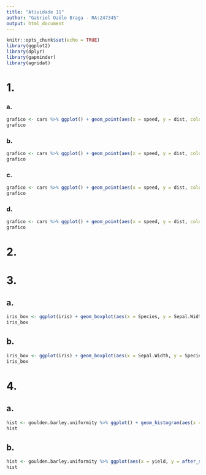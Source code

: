 ```yaml
---
title: "Atividade 11"
author: "Gabriel Ozélo Braga - RA:247345"
output: html_document
---
```


```r
knitr::opts_chunk$set(echo = TRUE)
library(ggplot2)
library(dplyr)
library(gapminder)
library(agridat)
```

# 1.
### a.
```r
grafico <- cars %>% ggplot() + geom_point(aes(x = speed, y = dist, color = "red")) + labs(title = "Dados de 1920", x = "Velocidade", y = "Distancia")
grafico
```

### b.
```r
grafico <- cars %>% ggplot() + geom_point(aes(x = speed, y = dist, color = speed)) + labs(title = "Dados de 1920", x = "Velocidade", y = "Distancia") + scale_color_gradient(low = "black", high = "red")
grafico
```

### c.
```r
grafico <- cars %>% ggplot() + geom_point(aes(x = speed, y = dist, color = dist+speed)) + labs(title = "Dados de 1920", x = "Velocidade", y = "Distancia") + scale_color_gradient(low = "blue", high = "red")
grafico
```

### d.
```r
grafico <- cars %>% ggplot() + geom_point(aes(x = speed, y = dist, color = dist+speed)) + labs(title = "Dados de 1920", x = "Velocidade", y = "Distancia") + scale_color_gradient(low = "blue", high = "red") + geom_smooth(aes(x = speed, y = dist), method = "lm", se = FALSE)
grafico
```

# 2.

# 3.
## a.
```r
iris_box <- ggplot(iris) + geom_boxplot(aes(x = Species, y = Sepal.Width, fill = Species)) + labs(title = "Comprimento da Sepala por especie", x = "Especie", y = "Comprimento")
iris_box
```

## b.
```r
iris_box <- ggplot(iris) + geom_boxplot(aes(x = Sepal.Width, y = Species, fill = Species)) + labs(title = "Comprimento da Sepala por especie", x = "Especie", y = "Comprimento")
iris_box
```

# 4.
## a.
```r
hist <- goulden.barley.uniformity %>% ggplot() + geom_histogram(aes(x = yield), color = 1, fill = 5, binwidth = 19.5) + labs(title = "Producao de cevada")
hist
```
## b.
```r
hist <- goulden.barley.uniformity %>% ggplot(aes(x = yield, y = after_stat(density))) + geom_histogram(color = 1, fill = 5, binwidth = 19.5) + labs(title = "Producao de cevada") + geom_density(stat = "density", alpha = 0.2)
hist
```
